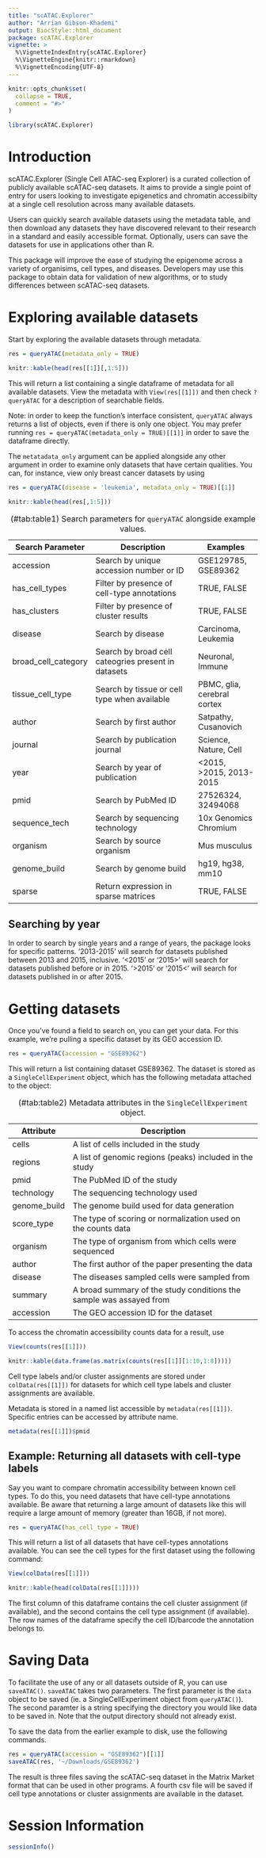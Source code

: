 ---
title: "scATAC.Explorer"
author: "Arrian Gibson-Khademi"
output: BiocStyle::html_document
package: scATAC.Explorer
vignette: >
  %\VignetteIndexEntry{scATAC.Explorer}
  %\VignetteEngine{knitr::rmarkdown}
  %\VignetteEncoding{UTF-8}
---

```{r, include = FALSE}
knitr::opts_chunk$set(
  collapse = TRUE,
  comment = "#>"
)
```

```{r setup}
library(scATAC.Explorer)
```
# Introduction

scATAC.Explorer (Single Cell ATAC-seq Explorer) is a curated collection of publicly available scATAC-seq datasets. 
It aims to provide a single point of entry for users looking to investigate epigenetics and chromatin accessibilty at a single cell resolution across many available datasets. 

Users can quickly search available datasets using the metadata table, and then download any datasets they have discovered relevant to their research in a standard and easily accessible format. 
Optionally, users can save the datasets for use in applications other than R. 

This package will improve the ease of studying the epigenome across a variety of organisims, cell types, and diseases. 
Developers may use this package to obtain data for validation of new algorithms, or to study differences between scATAC-seq datasets. 

# Exploring available datasets

Start by exploring the available datasets through metadata.

```{r}
res = queryATAC(metadata_only = TRUE)
```
```{r, echo=FALSE}
knitr::kable(head(res[[1]][,1:5]))
```

This will return a list containing a single dataframe of metadata for all available datasets. 
View the metadata with `View(res[[1]])` and then check `?queryATAC` for a description of searchable fields.

Note: in order to keep the function's interface consistent, `queryATAC` always returns a list of objects, even if there is only one object. 
You may prefer running `res = queryATAC(metadata_only = TRUE)[[1]]` in order to save the dataframe directly.

The `metatadata_only` argument can be applied alongside any other argument in order to examine only datasets that have certain qualities. 
You can, for instance, view only breast cancer datasets by using 

```{r}
res = queryATAC(disease = 'leukemia', metadata_only = TRUE)[[1]]
```
```{r, echo=FALSE}
knitr::kable(head(res[,1:5]))
```

| Search Parameter    | Description                                         | Examples                    |
| ------------------- | --------------------------------------------------- | --------------------------- |
| accession           | Search by unique accession number or ID             | GSE129785, GSE89362         |
| has_cell_types      | Filter by presence of cell-type annotations         | TRUE, FALSE                 |
| has_clusters        | Filter by presence of cluster results               | TRUE, FALSE                 |
| disease             | Search by disease                                   | Carcinoma, Leukemia         |
| broad_cell_category | Search by broad cell cateogries present in datasets | Neuronal, Immune            |
| tissue_cell_type    | Search by tissue or cell type when available        | PBMC, glia, cerebral cortex |
| author              | Search by first author                              | Satpathy, Cusanovich        |
| journal             | Search by publication journal                       | Science, Nature, Cell       |
| year                | Search by year of publication                       | <2015, >2015, 2013-2015     |
| pmid                | Search by PubMed ID                                 | 27526324, 32494068          |
| sequence_tech       | Search by sequencing technology                     | 10x Genomics Chromium       |
| organism            | Search by source organism                           | Mus musculus                |
| genome_build        | Search by genome build                              | hg19, hg38, mm10            |
| sparse              | Return expression in sparse matrices                | TRUE, FALSE                 |

: (\#tab:table1) Search parameters for `queryATAC` alongside example values.

## Searching by year

In order to search by single years and a range of years, the package looks for specific patterns. 
'2013-2015' will search for datasets published between 2013 and 2015, inclusive. 
'<2015' or '2015>' will search for datasets published before or in 2015. 
'>2015' or '2015<' will search for datasets published in or after 2015.

# Getting datasets

Once you've found a field to search on, you can get your data. 
For this example, we're pulling a specific dataset by its GEO accession ID.

```{r}
res = queryATAC(accession = "GSE89362")
```

This will return a list containing dataset GSE89362.
The dataset is stored as a `SingleCellExperiment` object,
which has the following metadata attached to the object:

| Attribute    | Description                                                         |
| ------------ | ------------------------------------------------------------------- |
| cells        | A list of cells included in the study                               |
| regions      | A list of genomic regions (peaks) included in the study             |
| pmid         | The PubMed ID of the study                                          |
| technology   | The sequencing technology used                                      |
| genome_build | The genome build used for data generation                           |
| score_type   | The type of scoring or normalization used on the counts data        |
| organism     | The type of organism from which cells were sequenced                |
| author       | The first author of the paper presenting the data                   |
| disease      | The diseases sampled cells were sampled from                        |
| summary      | A broad summary of the study conditions the sample was assayed from |
| accession    | The GEO accession ID for the dataset                                |

: (\#tab:table2) Metadata attributes in the `SingleCellExperiment` object.

To access the chromatin accessibility counts data for a result, use
```{r, eval=FALSE}
View(counts(res[[1]]))
```
```{r, echo=FALSE}
knitr::kable(data.frame(as.matrix(counts(res[[1]][1:10,1:8]))))
```

Cell type labels and/or cluster assignments are stored under `colData(res[[1]])` for datasets 
for which cell type labels and cluster assignments are available.

Metadata is stored in a named list accessible by `metadata(res[[1]])`. 
Specific entries can be accessed by attribute name.

```{r}
metadata(res[[1]])$pmid
```

## Example: Returning all datasets with cell-type labels

Say you want to compare chromatin accessibility between known cell types.
To do this, you need datasets that have cell-type annotations available.
Be aware that returning a large amount of datasets like this will require a large amount of memory (greater than 16GB, if not more).
```{r, eval=FALSE}
res = queryATAC(has_cell_type = TRUE)
```
This will return a list of all datasets that have cell-types annotations available. 
You can see the cell types for the first dataset using the following command:
```{r, eval=FALSE}
View(colData(res[[1]]))
```
```{r, echo=FALSE}
knitr::kable(head(colData(res[[1]])))
```

The first column of this dataframe contains the cell cluster assignment (if available), and the second contains the cell type assignment (if available). The row names of the dataframe specify the cell ID/barcode the annotation belongs to.

# Saving Data

To facilitate the use of any or all datasets outside of R, you can use `saveATAC()`. 
`saveATAC` takes two parameters. The first parameter is the `data` object to be saved (ie. a SingleCellExperiment object
from `queryATAC()`). The second paramter is a string specifying the directory you would like data to be saved in. 
Note that the output directory should not already exist.

To save the data from the earlier example to disk, use the following commands.

```{r, eval=FALSE}
res = queryATAC(accession = "GSE89362")[[1]]
saveATAC(res, '~/Downloads/GSE89362')
```
The result is three files saving the scATAC-seq dataset in the Matrix Market format that can be used in other programs. 
A fourth csv file will be saved if cell type annotations or cluster assignments are available in the dataset.


# Session Information
```{r}
sessionInfo()
```
